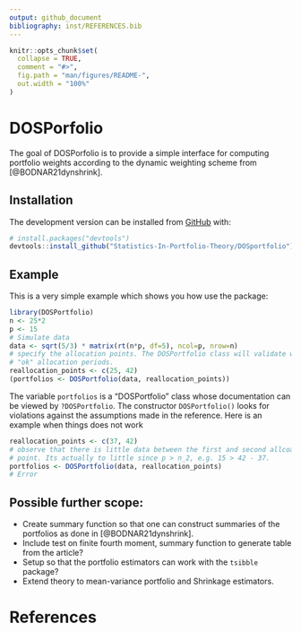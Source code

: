 ```yaml
---
output: github_document
bibliography: inst/REFERENCES.bib
---
```


<!-- README.md is generated from README.Rmd. Please edit that file -->

```r
knitr::opts_chunk$set(
  collapse = TRUE,
  comment = "#>",
  fig.path = "man/figures/README-",
  out.width = "100%"
)
```

# DOSPorfolio

<!-- badges: start -->
<!-- badges: end -->

The goal of DOSPorfolio is to provide a simple interface for computing portfolio 
weights according to the dynamic weighting scheme from [@BODNAR21dynshrink]. 

## Installation

The development version can be installed from [GitHub](https://github.com/) with:

``` r
# install.packages("devtools")
devtools::install_github("Statistics-In-Portfolio-Theory/DOSportfolio")
```

## Example

This is a very simple example which shows you how use the package:
```r
library(DOSPortfolio)
n <- 25*2
p <- 15
# Simulate data
data <- sqrt(5/3) * matrix(rt(n*p, df=5), ncol=p, nrow=n)
# specify the allocation points. The DOSPortfolio class will validate what is 
# "ok" allocation periods.
reallocation_points <- c(25, 42)
(portfolios <- DOSPortfolio(data, reallocation_points))
```
The variable `portfolios` is a "DOSPortfolio" class whose documentation can be 
viewed by `?DOSPortfolio`. The constructor `DOSPortfolio()` looks for violations
against the assumptions made in the reference. Here is an example when things 
does not work

```r
reallocation_points <- c(37, 42)
# observe that there is little data between the first and second allcoation 
# point. Its actually to little since p > n_2, e.g. 15 > 42 - 37. 
portfolios <- DOSPortfolio(data, reallocation_points)
# Error
```


## Possible further scope:

- Create summary function so that one can construct summaries of the portfolios 
as done in [@BODNAR21dynshrink].
- Include test on finite fourth moment, summary function to generate table from 
the article?
- Setup so that the portfolio estimators can work with the `tsibble` package?
- Extend theory to mean-variance portfolio and Shrinkage estimators.

# References
